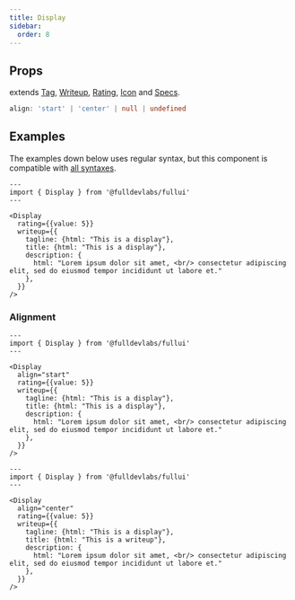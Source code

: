 ```yaml
---
title: Display
sidebar: 
  order: 8
---
```


## Props
extends [Tag](/components/tag), [Writeup](/components/writeup), [Rating](/components/rating), [Icon](/components/icon) and [Specs](/components/specs).
```ts
align: 'start' | 'center' | null | undefined
```

## Examples
The examples down below uses regular syntax, but this component is compatible with [all syntaxes](/guides/components#syntax).

```astro live
---
import { Display } from '@fulldevlabs/fullui'
---

<Display
  rating={{value: 5}}
  writeup={{
    tagline: {html: "This is a display"},
    title: {html: "This is a display"},
    description: {
      html: "Lorem ipsum dolor sit amet, <br/> consectetur adipiscing elit, sed do eiusmod tempor incididunt ut labore et."
    },
  }}
/>
```
### Alignment

```astro live
---
import { Display } from '@fulldevlabs/fullui'
---

<Display
  align="start"
  rating={{value: 5}}
  writeup={{
    tagline: {html: "This is a display"},
    title: {html: "This is a display"},
    description: {
      html: "Lorem ipsum dolor sit amet, <br/> consectetur adipiscing elit, sed do eiusmod tempor incididunt ut labore et."
    },
  }}
/>
```

```astro live
---
import { Display } from '@fulldevlabs/fullui'
---

<Display
  align="center"
  rating={{value: 5}}
  writeup={{
    tagline: {html: "This is a display"},
    title: {html: "This is a writeup"},
    description: {
      html: "Lorem ipsum dolor sit amet, <br/> consectetur adipiscing elit, sed do eiusmod tempor incididunt ut labore et."
    },
  }}
/>
```